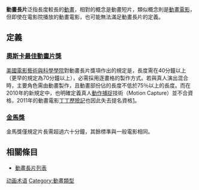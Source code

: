 {{expand|time=2015-08-10T02:48:19+00:00}}
{{unreferenced|time=2015-08-10T02:48:19+00:00}}
'''動畫長片'''泛指長度較長的[[動畫|動畫]]，相對的概念是動畫短片，類似概念則是[[動畫電影|動畫電影]]，但即使在電影院播放的動畫電影，也可能無法滿足動畫長片的定義。

==定義==
===[[奧斯卡最佳動畫片獎|奧斯卡最佳動畫片獎]]===
[[美國電影藝術與科學學院|美國電影藝術與科學學院]]對動畫長片獎項作出的規定是，長度需在40分鐘以上（更早的規定為70分鐘以上），必需採用逐畫格的製作方式。若與真人演出混合時，主要角色需由動畫製作，且動畫部份佔的長度不低於75％以上的長度。而在2010年的新規定中，也明確定義真人[[動作捕捉|動作捕捉]]技術（Motion Capture）並不合資格，2011年的動畫電影[[丁丁历险记_(电影)|丁丁歷險記]]也因此失去提名資格[https://web.archive.org/web/20150924141221/http://www.oscars.org/sites/default/files/88aa_rules.pdf]。

===[[金馬獎|金馬獎]]===
金馬獎僅規定片長需超過六十分鐘，其餘標準與一般電影相同。

==相關條目==
* [[動畫長片列表|動畫長片列表]]

{{动画}}

[[Category:动画术语|动画术语]]
[[Category:動畫類型|Category:動畫類型]]
